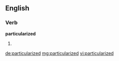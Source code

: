 ==English==

===Verb===
'''particularized'''

# {{past of|[[particularize]]}}

[[de:particularized]]
[[mg:particularized]]
[[vi:particularized]]